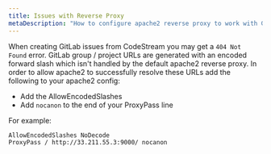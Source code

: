 ```yaml
---
title: Issues with Reverse Proxy
metaDescription: "How to configure apache2 reverse proxy to work with GitLab"
---
```


When creating GitLab issues from CodeStream you may get a `404 Not Found` error. GitLab group / project URLs are
generated with an encoded forward slash which isn't handled by the default apache2 reverse proxy. In order to allow
apache2 to successfully resolve these URLs add the following to your apache2 config:

* Add the AllowEncodedSlashes
* Add `nocanon` to the end of your ProxyPass line

For example:

```
AllowEncodedSlashes NoDecode
ProxyPass / http://33.211.55.3:9000/ nocanon
```
